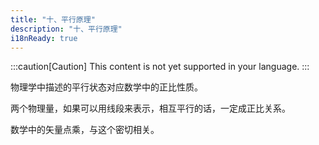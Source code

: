 ```yaml
---
title: "十、平行原理"
description: "十、平行原理"
i18nReady: true
---
```


:::caution[Caution]
This content is not yet supported in your language.
:::



物理学中描述的平行状态对应数学中的正比性质。

两个物理量，如果可以用线段来表示，相互平行的话，一定成正比关系。

数学中的矢量点乘，与这个密切相关。

<br />
<LinkCard
  title="前往本章节讨论区"
  href="https://forum.unifiedfieldtheory.cn/questions/10010000000000138"
  description="看看大家阅读完本章之后都在讨论什么，并发表你自己的看法~"
  target="_blank"
/>
